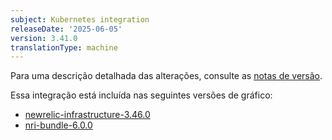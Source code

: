 ```yaml
---
subject: Kubernetes integration
releaseDate: '2025-06-05'
version: 3.41.0
translationType: machine
---
```


Para uma descrição detalhada das alterações, consulte as [notas de versão](https://github.com/newrelic/nri-kubernetes/releases/tag/v3.41.0).

Essa integração está incluída nas seguintes versões de gráfico:

* [newrelic-infrastructure-3.46.0](https://github.com/newrelic/nri-kubernetes/releases/tag/newrelic-infrastructure-3.46.0)
* [nri-bundle-6.0.0](https://github.com/newrelic/helm-charts/releases/tag/nri-bundle-6.0.0)